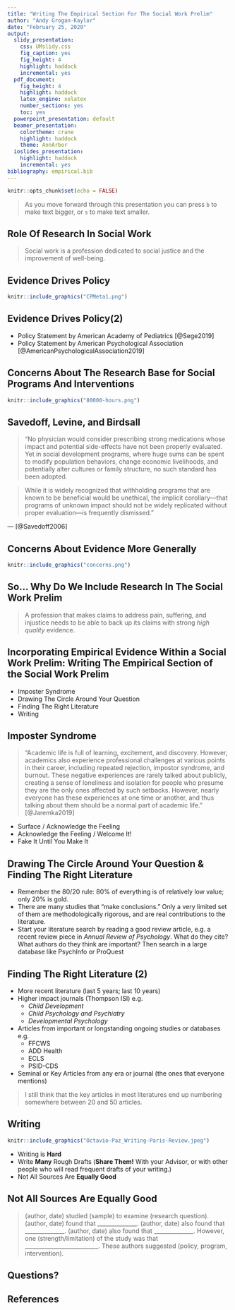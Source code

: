 ```yaml
---
title: "Writing The Empirical Section For The Social Work Prelim"
author: "Andy Grogan-Kaylor"
date: "February 25, 2020"
output:
  slidy_presentation:
    css: UMslidy.css
    fig_caption: yes
    fig_height: 4
    highlight: haddock
    incremental: yes
  pdf_document: 
    fig_height: 4
    highlight: haddock
    latex_engine: xelatex
    number_sections: yes
    toc: yes
  powerpoint_presentation: default
  beamer_presentation: 
    colortheme: crane
    highlight: haddock
    theme: AnnArbor
  ioslides_presentation:
    highlight: haddock
    incremental: yes
bibliography: empirical.bib
---
```


```r

knitr::opts_chunk$set(echo = FALSE)

```

> As you move forward through this presentation you can press `b` to make text bigger, or `s` to make text smaller.

## Role Of Research In Social Work

> Social work is a profession dedicated to social justice and the improvement of well-being.

## Evidence Drives Policy

```r

knitr::include_graphics("CPMeta1.png")

```

## Evidence Drives Policy(2)

* Policy Statement by American Academy of Pediatrics [@Sege2019]
* Policy Statement by American Psychological Association [@AmericanPsychologicalAssociation2019]

## Concerns About The Research Base for Social Programs And Interventions

```r

knitr::include_graphics("80000-hours.png")

```

## Savedoff, Levine, and Birdsall

> “No physician would consider prescribing strong medications whose impact and potential side-effects have not been properly evaluated. Yet in social development programs, where huge sums can be spent to modify population behaviors, change economic livelihoods, and potentially alter cultures or family structure, no such standard has been adopted. 

> While it is widely recognized that withholding programs that are known to be beneficial would be unethical, the implicit corollary—that programs of unknown impact should not be widely replicated without proper evaluation—is frequently dismissed.”

— [@Savedoff2006]

## Concerns About Evidence More Generally

```r

knitr::include_graphics("concerns.png")

```

## So... Why Do We Include Research In The Social Work Prelim

> A profession that makes claims to address pain, suffering, and injustice needs to be able to back up its claims with strong *high quality* evidence.

## Incorporating Empirical Evidence Within a Social Work Prelim: Writing The Empirical Section of the Social Work Prelim

* Imposter Syndrome
* Drawing The Circle Around Your Question
* Finding The Right Literature
* Writing

## Imposter Syndrome 

> "Academic life is full of learning, excitement, and discovery. However, academics also experience professional challenges at various points in their career, including repeated rejection, impostor syndrome, and burnout. These negative experiences are rarely talked about publicly, creating a sense of loneliness and isolation for people who presume they are the only ones affected by such setbacks. However, nearly everyone has these experiences at one time or another, and thus talking about them should be a normal part of academic life." [@Jaremka2019]

* Surface / Acknowledge the Feeling
* Acknowledge the Feeling / Welcome It!
* Fake It Until You Make It

## Drawing The Circle Around Your Question & Finding The Right Literature

* Remember the 80/20 rule:  80% of everything is of relatively low value; only 20% is gold.
* There are many studies that “make conclusions.”  Only a very limited set of them are methodologically rigorous, and are real contributions to the literature.
* Start your literature search by reading a good review article, e.g. a recent review piece in *Annual Review of Psychology*.  What do they cite?  What authors do they think are important?
Then search in a large database like PsychInfo or ProQuest

## Finding The Right Literature (2)

* More recent literature (last 5 years; last 10 years)
* Higher impact journals (Thompson ISI) e.g.
    - *Child Development*
    - *Child Psychology and Psychiatry*
    - *Developmental Psychology*
* Articles from important or longstanding ongoing studies or databases e.g.
    - FFCWS 
    - ADD Health
    - ECLS
    - PSID-CDS
    
* Seminal or Key Articles from any era or journal (the ones that everyone mentions)

> I still think that the key articles in most literatures end up numbering somewhere between 20 and 50 articles.

## Writing

```r

knitr::include_graphics("Octavio-Paz_Writing-Paris-Review.jpeg")

```


* Writing is **Hard**
* Write **Many** Rough Drafts (**Share Them!** With your Advisor, or with other people who will read frequent drafts of your writing.)
* Not All Sources Are **Equally Good**

## Not All Sources Are Equally Good

> (author, date) studied (sample) to examine (research question). (author, date) found that ______________.   (author, date) also found that ______________. (author, date) also found that ______________.  However, one (strength/limitation) of the study was that __________________________.  These authors suggested (policy, program, intervention).

## Questions? {#majorsection}

## References




